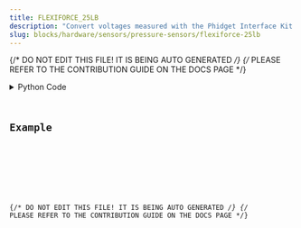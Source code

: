 ```yaml
---
title: FLEXIFORCE_25LB
description: "Convert voltages measured with the Phidget Interface Kit into pressure units."
slug: blocks/hardware/sensors/pressure-sensors/flexiforce-25lb
---
```


{/* DO NOT EDIT THIS FILE! IT IS BEING AUTO GENERATED */}
{/* PLEASE REFER TO THE CONTRIBUTION GUIDE ON THE DOCS PAGE */}


<PythonDocsDisplay docstring={docstring} />
<details>
<summary>Python Code</summary>



<Code code={pythonCode} lang="py" wrap theme="dracula" />

[Find this Flojoy Block on GitHub](https://github.com/flojoy-ai/blocks/blob/main/blocks/HARDWARE/SENSORS/PRESSURE_SENSORS/FLEXIFORCE_25LB/FLEXIFORCE_25LB.py)

</details>

## Example


<GetHelpWidget />


<AppDisplay app={app} blockName="FLEXIFORCE_25LB" client:visible />


<Example />

{/* DO NOT EDIT THIS FILE! IT IS BEING AUTO GENERATED */}
{/* PLEASE REFER TO THE CONTRIBUTION GUIDE ON THE DOCS PAGE */}

